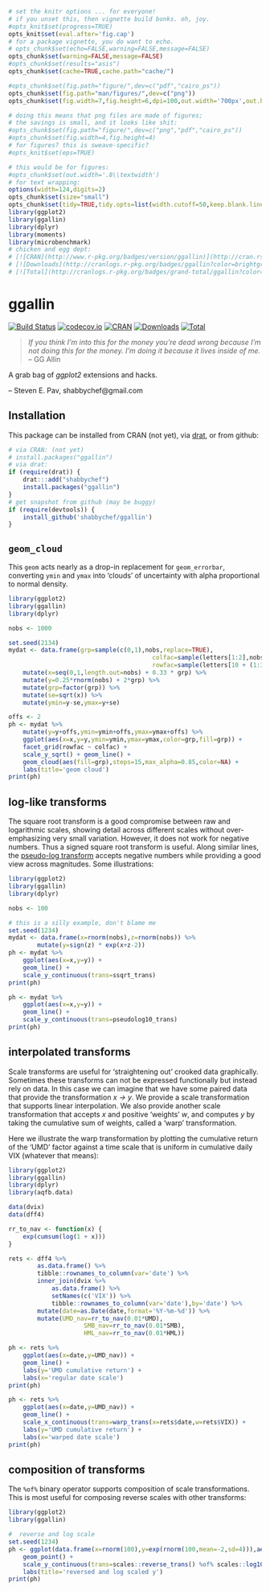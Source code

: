 ```r
# set the knitr options ... for everyone!
# if you unset this, then vignette build bonks. oh, joy.
#opts_knit$set(progress=TRUE)
opts_knit$set(eval.after='fig.cap')
# for a package vignette, you do want to echo.
# opts_chunk$set(echo=FALSE,warning=FALSE,message=FALSE)
opts_chunk$set(warning=FALSE,message=FALSE)
#opts_chunk$set(results="asis")
opts_chunk$set(cache=TRUE,cache.path="cache/")

#opts_chunk$set(fig.path="figure/",dev=c("pdf","cairo_ps"))
opts_chunk$set(fig.path="man/figures/",dev=c("png"))
opts_chunk$set(fig.width=7,fig.height=6,dpi=100,out.width='700px',out.height='600px')

# doing this means that png files are made of figures;
# the savings is small, and it looks like shit:
#opts_chunk$set(fig.path="figure/",dev=c("png","pdf","cairo_ps"))
#opts_chunk$set(fig.width=4,fig.height=4)
# for figures? this is sweave-specific?
#opts_knit$set(eps=TRUE)

# this would be for figures:
#opts_chunk$set(out.width='.8\\textwidth')
# for text wrapping:
options(width=124,digits=2)
opts_chunk$set(size="small")
opts_chunk$set(tidy=TRUE,tidy.opts=list(width.cutoff=50,keep.blank.line=TRUE))
library(ggplot2)
library(ggallin)
library(dplyr)
library(moments)
library(microbenchmark)
# chicken and egg dept:
# [![CRAN](http://www.r-pkg.org/badges/version/ggallin)](http://cran.rstudio.com/package=ggallin) 
# [![Downloads](http://cranlogs.r-pkg.org/badges/ggallin?color=brightgreen)](http://www.r-pkg.org/pkg/ggallin)
# [![Total](http://cranlogs.r-pkg.org/badges/grand-total/ggallin?color=brightgreen)](http://www.r-pkg.org/pkg/ggallin)
```

# ggallin

[![Build Status](https://travis-ci.org/shabbychef/ggallin.png)](https://travis-ci.org/shabbychef/ggallin)
[![codecov.io](http://codecov.io/github/shabbychef/ggallin/coverage.svg?branch=master)](http://codecov.io/github/shabbychef/ggallin?branch=master)
[![CRAN](http://www.r-pkg.org/badges/version/ggallin)](https://cran.r-project.org/package=ggallin)
[![Downloads](http://cranlogs.r-pkg.org/badges/ggallin?color=green)](http://www.r-pkg.org/pkg/ggallin)
[![Total](http://cranlogs.r-pkg.org/badges/grand-total/ggallin?color=green)](http://www.r-pkg.org/pkg/ggallin)

>	*If you think I'm into this for the money you're dead wrong because I'm not doing this for the money.  I'm doing it because it lives inside of me.* -- GG Allin

A grab bag of _ggplot2_ extensions and hacks.

-- Steven E. Pav, shabbychef@gmail.com

## Installation

This package can be installed 
from CRAN (not yet), 
via [drat](https://github.com/eddelbuettel/drat "drat"), or
from github:

```r
# via CRAN: (not yet)
# install.packages("ggallin")
# via drat:
if (require(drat)) {
    drat:::add("shabbychef")
    install.packages("ggallin")
}
# get snapshot from github (may be buggy)
if (require(devtools)) {
	install_github('shabbychef/ggallin')
}
```

## `geom_cloud`

This `geom` acts nearly as a drop-in replacement for `geom_errorbar`,
converting `ymin` and `ymax` into 'clouds' of uncertainty with alpha
proportional to normal density. 

```r
library(ggplot2)
library(ggallin)
library(dplyr)

nobs <- 1000

set.seed(2134)
mydat <- data.frame(grp=sample(c(0,1),nobs,replace=TRUE),
										colfac=sample(letters[1:2],nobs,replace=TRUE),
										rowfac=sample(letters[10 + (1:3)],nobs,replace=TRUE)) %>%
	mutate(x=seq(0,1,length.out=nobs) + 0.33 * grp) %>%
	mutate(y=0.25*rnorm(nobs) + 2*grp) %>%
	mutate(grp=factor(grp)) %>%
	mutate(se=sqrt(x)) %>%
	mutate(ymin=y-se,ymax=y+se)

offs <- 2
ph <- mydat %>%
	mutate(y=y+offs,ymin=ymin+offs,ymax=ymax+offs) %>%
	ggplot(aes(x=x,y=y,ymin=ymin,ymax=ymax,color=grp,fill=grp)) + 
	facet_grid(rowfac ~ colfac) +
	scale_y_sqrt() + geom_line() + 
	geom_cloud(aes(fill=grp),steps=15,max_alpha=0.85,color=NA) +   
	labs(title='geom cloud')
print(ph)
```

## log-like transforms

The square root transform is a good compromise between raw and logarithmic
scales, showing detail across different scales without over-emphasizing very
small variation. However, it does not work for negative numbers. Thus
a signed square root transform is useful. Along similar lines, the 
[pseudo-log transform](http://www.win-vector.com/blog/2012/03/modeling-trick-the-signed-pseudo-logarithm/)
accepts negative numbers while providing a good view across magnitudes.
Some illustrations:

```r
library(ggplot2)
library(ggallin)
library(dplyr)

nobs <- 100

# this is a silly example, don't blame me
set.seed(1234)
mydat <- data.frame(x=rnorm(nobs),z=rnorm(nobs)) %>%
		mutate(y=sign(z) * exp(x+z-2)) 
ph <- mydat %>%
	ggplot(aes(x=x,y=y)) + 
	geom_line() + 
	scale_y_continuous(trans=ssqrt_trans)
print(ph)

ph <- mydat %>%
	ggplot(aes(x=x,y=y)) + 
	geom_line() + 
	scale_y_continuous(trans=pseudolog10_trans)
print(ph)
```

## interpolated transforms

Scale transforms are useful for 'straightening out' crooked data graphically.
Sometimes these transforms can not be expressed functionally but instead rely
on data. In this case we can imagine that we have some paired data that
provide the transformation _x -> y_. We provide a scale transformation that
supports linear interpolation. 
We also provide another scale transformation that accepts _x_ and positive 'weights'
_w_, and computes _y_ by taking the cumulative sum of weights, called a 'warp'
transformation. 

Here we illustrate the warp transformation by plotting the cumulative return of
the 'UMD' factor against a time scale that is uniform in cumulative daily VIX
(whatever that means):

```r
library(ggplot2)
library(ggallin)
library(dplyr)
library(aqfb.data)

data(dvix)
data(dff4)

rr_to_nav <- function(x) {
	exp(cumsum(log(1 + x)))
}

rets <- dff4 %>%
		as.data.frame() %>%
		tibble::rownames_to_column(var='date') %>%
		inner_join(dvix %>%
			as.data.frame() %>%
			setNames(c('VIX')) %>%
			tibble::rownames_to_column(var='date'),by='date') %>%
		mutate(date=as.Date(date,format='%Y-%m-%d')) %>%
		mutate(UMD_nav=rr_to_nav(0.01*UMD),
					 SMB_nav=rr_to_nav(0.01*SMB),
					 HML_nav=rr_to_nav(0.01*HML))

ph <- rets %>%
	ggplot(aes(x=date,y=UMD_nav)) +
	geom_line() +
	labs(y='UMD cumulative return') + 
	labs(x='regular date scale')
print(ph)

ph <- rets %>%
	ggplot(aes(x=date,y=UMD_nav)) +
	geom_line() + 
	scale_x_continuous(trans=warp_trans(x=rets$date,w=rets$VIX)) +
	labs(y='UMD cumulative return') + 
	labs(x='warped date scale')
print(ph)
```

## composition of transforms

The `%of%` binary operator supports composition of scale transformations. This
is most useful for composing reverse scales with other transforms:

```r
library(ggplot2)
library(ggallin)

#  reverse and log scale
set.seed(1234)
ph <- ggplot(data.frame(x=rnorm(100),y=exp(rnorm(100,mean=-2,sd=4))),aes(x=x,y=y)) + 
	geom_point() + 
	scale_y_continuous(trans=scales::reverse_trans() %of% scales::log10_trans()) +
	labs(title='reversed and log scaled y')
print(ph)

```


